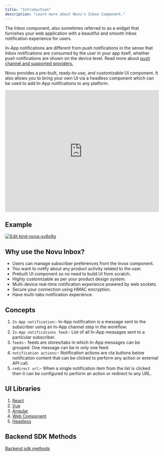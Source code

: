 ```yaml
---
title: "Introduction"
description: "Learn more about Novu's Inbox Component."
---
```


The Inbox component, also sometimes referred to as a widget that furnishes your web application with a beautiful and smooth Inbox notification experience for users.

In-App notifications are different from push notifications in the sense that Inbox notifications are consumed by the user in your app itself, whether push notifications are shown on the device level. Read more about [push channel and supported providers.](/channels-and-providers/push/overview)

Novu provides a pre-built, ready-to-use, and customizable UI component. It also allows you to bring your own UI via a headless component which can be used to add In-App notifications to any platform.

<iframe
  src="https://www.loom.com/embed/e1a6a16b024a408eafb15dfcc2d2e0c3"
  width="100%"
  height="400px"
  frameBorder="0"
  allowFullScreen
></iframe>

## Example

[![Edit kind-nova-xv6s9g](https://codesandbox.io/static/img/play-codesandbox.svg)](https://codesandbox.io/s/kind-nova-xv6s9g?fontsize=14&hidenavigation=1&theme=dark)

## Why use the Novu Inbox?

- Users can manage subscriber preferences from the Invox component.
- You want to notify about any product activity related to the user.
- Prebuilt UI component so no need to build UI from scratch.
- Highly customizable as per your product design system.
- Multi-device real-time notification experience powered by web sockets.
- Secure your connection using HMAC encryption.
- Have multi-tabs notification experience.

## Concepts

1. `In-App notification`:- In-App notification is a message sent to the subscriber using an In-App channel step in the workflow.
2. `In-App notifications feed`:- List of all In-App messages sent to a particular subscriber.
3. `feeds`:- feeds are stores/tabs in which In-App messages can be grouped. One message can be in only one feed.
4. `notification actions`:- Notification actions are cta buttons below notification content that can be clicked to perform any action or external API call.
5. `redirect url`:- When a single notification item from the list is clicked then it can be configured to perform an action or redirect to any URL.

## UI Libraries

1. [React](/notification-center/client/react/get-started)
2. [Vue](/notification-center/client/vue)
3. [Angular](/notification-center/client/angular)
4. [Web Component](/notification-center/client/web-component)
5. [Headless](/notification-center/client/headless/get-started)

## Backend SDK Methods

[Backend sdk methods](/notification-center/backend/methods)
